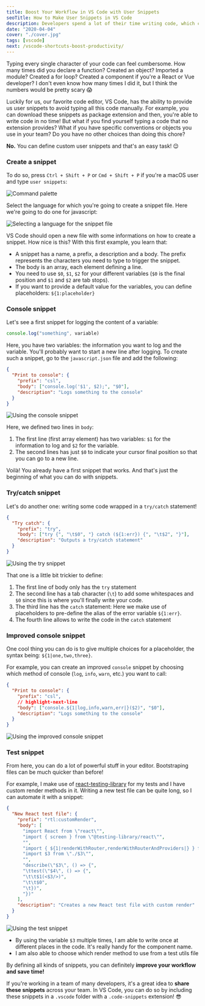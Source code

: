 ```yaml
---
title: Boost Your Workflow in VS Code with User Snippets
seoTitle: How to Make User Snippets in VS Code
description: Developers spend a lot of their time writing code, which can be repetitive. Find out how you can use custom user snippets in VS Code to boost your workflow!
date: "2020-04-04"
cover: "./cover.jpg"
tags: [vscode]
next: /vscode-shortcuts-boost-productivity/
---
```


Typing every single character of your code can feel cumbersome. How many times did you declare a function? Created an object? Imported a module? Created a for loop? Created a component if you're a React or Vue developer? I don't even know how many times I did it, but I think the numbers would be pretty scary 😱

Luckily for us, our favorite code editor, VS Code, has the ability to provide us user snippets to avoid typing all this code manually. For example, you can download these snippets as package extension and then, you're able to write code in no time! But what if you find yourself typing a code that no extension provides? What if you have specific conventions or objects you use in your team? Do you have no other choices than doing this chore?

**No.** You can define custom user snippets and that's an easy task! 😌

### Create a snippet

To do so, press `Ctrl + Shift + P` or `Cmd + Shift + P` if you're a macOS user and type `user snippets`:

![Command palette](./command.png)

Select the language for which you're going to create a snippet file. Here we're going to do one for javascript:

![Selecting a language for the snippet file](./list-code.png)

VS Code should open a new file with some informations on how to create a snippet. How nice is this? With this first example, you learn that:

- A snippet has a name, a prefix, a description and a body. The prefix represents the characters you need to type to trigger the snippet.
- The body is an array, each element defining a line.
- You need to use `$0`, `$1`, `$2` for your different variables (`$0` is the final position and `$1` and `$2` are tab stops).
- If you want to provide a default value for the variables, you can define placeholders: `${1:placeholder}`

### Console snippet

Let's see a first snippet for logging the content of a variable:

```javascript
console.log("something", variable)
```

Here, you have two variables: the information you want to log and the variable.
You'll probably want to start a new line after logging. To create such a snippet, go to the `javascript.json` file and add the following:

```json:title=javascript.json
{
  "Print to console": {
    "prefix": "csl",
    "body": ["console.log('$1', $2);", "$0"],
    "description": "Logs something to the console"
  }
}
```

![Using the console snippet](./console.gif)

Here, we defined two lines in `body`:

1. The first line (first array element) has two variables: `$1` for the information to log and `$2` for the variable.
2. The second lines has just `$0` to indicate your cursor final position so that you can go to a new line.

Voilà! You already have a first snippet that works. And that's just the beginning of what you can do with snippets.

### Try/catch snippet

Let's do another one: writing some code wrapped in a `try/catch` statement!

```json:title=javascript.json
{
  "Try catch": {
    "prefix": "try",
    "body": ["try {", "\t$0", "} catch (${1:err}) {", "\t$2", "}"],
    "description": "Outputs a try/catch statement"
  }
}
```

![Using the try snippet](./try.gif)

That one is a little bit trickier to define:

1. The first line of body only has the `try` statement
2. The second line has a tab character (`\t`) to add some whitespaces and `$0` since this is where you'll finally write your code.
3. The third line has the `catch` statement: Here we make use of placeholders to pre-define the alias of the error variable `${1:err}`.
4. The fourth line allows to write the code in the `catch` statement

### Improved console snippet

One cool thing you can do is to give multiple choices for a placeholder, the syntax being: `${1|one,two,three}`.

For example, you can create an improved `console` snippet by choosing which method of console (`log`, `info`, `warn`, etc.) you want to call:

```json:title=javascript.json
{
  "Print to console": {
    "prefix": "csl",
    // highlight-next-line
    "body": ["console.${1|log,info,warn,err|}($2)", "$0"],
    "description": "Logs something to the console"
  }
}
```

![Using the improved console snippet](./warn.gif)

### Test snippet

From here, you can do a lot of powerful stuff in your editor. Bootstraping files can be much quicker than before!

For example, I make use of [react-testing-library](https://testing-library.com/docs/react-testing-library/intro) for my tests and I have custom render methods in it. Writing a new test file can be quite long, so I can automate it with a snippet:

```json:title=javascript.json
{
  "New React test file": {
    "prefix": "rtl:customRender",
    "body": [
      "import React from \"react\"",
      "import { screen } from \"@testing-library/react\"",
      "",
      "import { ${1|renderWithRouter,renderWithRouterAndProviders|} } from \"$2\"",
      "import $3 from \"./$3\"",
      "",
      "describe(\"$3\", () => {",
      "\ttest(\"$4\", () => {",
      "\t\t$1(<$3/>)",
      "\t\t$0",
      "\t})",
      "})"
    ],
    "description": "Creates a new React test file with custom render"
  }
}
```

![Using the test snippet](./test.gif)

- By using the variable `$3` multiple times, I am able to write once at different places in the code. It's really handy for the component name.
- I am also able to choose which render method to use from a test utils file

By defining all kinds of snippets, you can definitely **improve your workflow and save time!**

If you're working in a team of many developers, it's a great idea to **share these snippets** across your team. In VS Code, you can do so by including these snippets in a `.vscode` folder with a `.code-snippets` extension! 😎

<Comments description="What are your favorite user snippets? Which one are you going to create? Please, share your best user snippets below!" />
